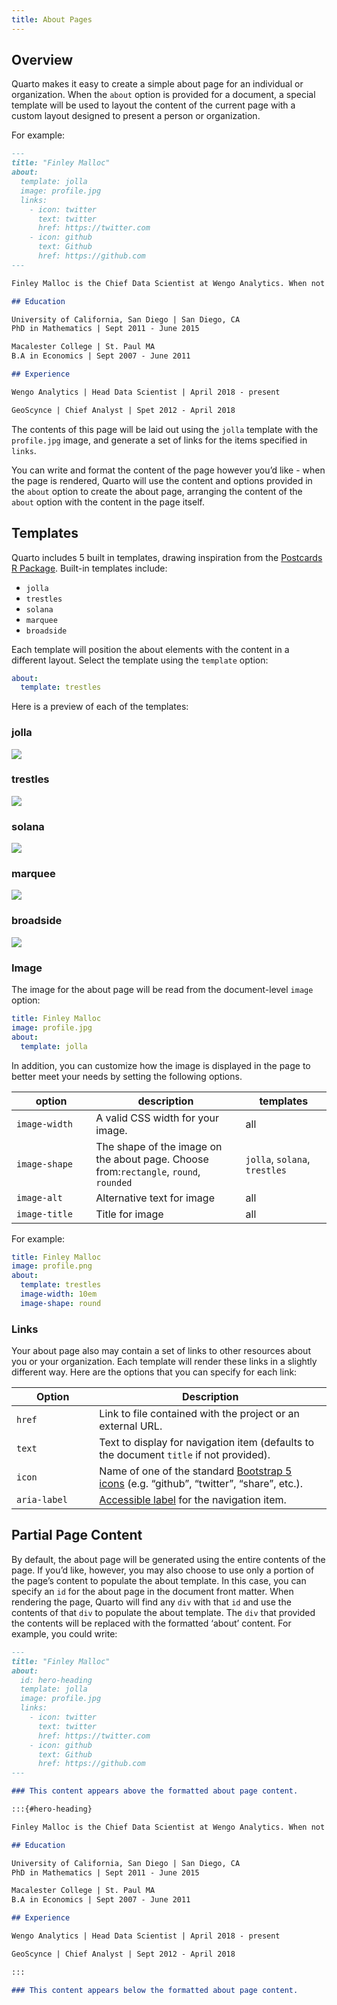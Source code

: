 ```yaml
---
title: About Pages
---
```


## Overview

Quarto makes it easy to create a simple about page for an individual or organization. When the `about` option is provided for a document, a special template will be used to layout the content of the current page with a custom layout designed to present a person or organization.

For example:

``` markdown
---
title: "Finley Malloc"
about:
  template: jolla
  image: profile.jpg
  links:
    - icon: twitter
      text: twitter
      href: https://twitter.com
    - icon: github
      text: Github
      href: https://github.com
---

Finley Malloc is the Chief Data Scientist at Wengo Analytics. When not innovating on data platforms, Finley enjoys spending time unicycling and playing with her pet iguana.

## Education

University of California, San Diego | San Diego, CA
PhD in Mathematics | Sept 2011 - June 2015

Macalester College | St. Paul MA
B.A in Economics | Sept 2007 - June 2011

## Experience

Wengo Analytics | Head Data Scientist | April 2018 - present

GeoScynce | Chief Analyst | Spet 2012 - April 2018
```

The contents of this page will be laid out using the `jolla` template with the `profile.jpg` image, and generate a set of links for the items specified in `links`.

You can write and format the content of the page however you'd like - when the page is rendered, Quarto will use the content and options provided in the `about` option to create the about page, arranging the content of the `about` option with the content in the page itself.

## Templates

Quarto includes 5 built in templates, drawing inspiration from the [Postcards R Package](https://cran.r-project.org/web/packages/postcards/readme/README.html). Built-in templates include:

-   `jolla`
-   `trestles`
-   `solana`
-   `marquee`
-   `broadside`

Each template will position the about elements with the content in a different layout. Select the template using the `template` option:

``` yaml
about:
  template: trestles
```

Here is a preview of each of the templates:

::: panel-tabset
### jolla

![](images/about-jolla.png){.border fig-alt="Screenshot of About page with jolla template. Photo is a centered circle above a heading with the author's name. There is a centered paragraph below the header, a separator line, and then buttons for twitter and github centered at the bottom."}

### trestles

![](images/about-trestles.png){.border fig-alt="Screenshot of About page with trestles template. On the left-hand side there is a rectangular photo above the author's name, and two buttons (one for twitter, and one for github below). On the right hand side there is a paragraph of body text followed by headered sections for Education and Experience."}

### solana

![](images/about-solana.png){.border fig-alt="Screenshot of About page with solana template. The left-hand side has the name as a main header with buttons for twitter and github below it. Below the buttons there is a paragraph of body text, followed by headered sections for Education and Experience. In the upper right-hand column there is a rectangular image."}

### marquee

![](images/about-marquee.png){.border fig-alt="Screenshot of About page with marquee template. A large square image is at the top. Beneath that the author's name is a header, and there is a paragraph of body text, followed by headered sections for Education and Experience. Centered at the bottom of the page are links to Twitter and GitHub with their respective icons next to them."}

### broadside

![](images/about-broadside.png){.border fig-alt="Screenshot of About page with broadside template. The left side is a rectangular image. On the right-hand side the author's name is a header, and there is a paragraph of body text, followed by headered sections for Education and Experience. Centered at the bottom of the page are links to Twitter and GitHub with their respective icons next to them."}
:::

### Image

The image for the about page will be read from the document-level `image` option:

``` yaml
title: Finley Malloc
image: profile.jpg
about:
  template: jolla
```

In addition, you can customize how the image is displayed in the page to better meet your needs by setting the following options.

| option        | description                                                                           | templates                     |
|------------------|----------------------------------|--------------------|
| `image-width` | A valid CSS width for your image.                                                     | all                           |
| `image-shape` | The shape of the image on the about page. Choose from:`rectangle`, `round`, `rounded` | `jolla`, `solana`, `trestles` |
| `image-alt`   | Alternative text for image                                                            | all                           |
| `image-title` | Title for image                                                                       | all                           |

For example:

``` yaml
title: Finley Malloc
image: profile.png
about:
  template: trestles
  image-width: 10em
  image-shape: round
```

### Links

Your about page also may contain a set of links to other resources about you or your organization. Each template will render these links in a slightly different way. Here are the options that you can specify for each link:

| Option       | Description                                                                                                                        |
|-------------------|-----------------------------------------------------|
| `href`       | Link to file contained with the project or an external URL.                                                                        |
| `text`       | Text to display for navigation item (defaults to the document `title` if not provided).                                            |
| `icon`       | Name of one of the standard [Bootstrap 5 icons](https://icons.getbootstrap.com/) (e.g. "github", "twitter", "share", etc.).        |
| `aria-label` | [Accessible label](https://developer.mozilla.org/en-US/docs/Web/Accessibility/ARIA/Attributes/aria-label) for the navigation item. |

## Partial Page Content

By default, the about page will be generated using the entire contents of the page. If you'd like, however, you may also choose to use only a portion of the page's content to populate the about template. In this case, you can specify an `id` for the about page in the document front matter. When rendering the page, Quarto will find any `div` with that `id` and use the contents of that `div` to populate the about template. The `div` that provided the contents will be replaced with the formatted 'about' content. For example, you could write:

``` markdown
---
title: "Finley Malloc"
about:
  id: hero-heading
  template: jolla
  image: profile.jpg
  links:
    - icon: twitter
      text: twitter
      href: https://twitter.com
    - icon: github
      text: Github
      href: https://github.com
---

### This content appears above the formatted about page content.

:::{#hero-heading}

Finley Malloc is the Chief Data Scientist at Wengo Analytics. When not innovating on data platforms, Finley enjoys spending time unicycling and playing with her pet iguana.

## Education

University of California, San Diego | San Diego, CA
PhD in Mathematics | Sept 2011 - June 2015

Macalester College | St. Paul MA
B.A in Economics | Sept 2007 - June 2011

## Experience

Wengo Analytics | Head Data Scientist | April 2018 - present

GeoScynce | Chief Analyst | Sept 2012 - April 2018

:::

### This content appears below the formatted about page content.
```
